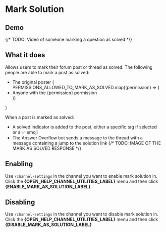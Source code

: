 # Mark Solution

## Demo




{/* TODO: Video of someone marking a question as solved */}
<ReactPlayer url='https://youtu.be/3pGDHWke6Wg' controls muted loop style={ytVideoStyle}/>

<TryLiveDemo/>


## What it does

Allows users to mark their forum post or thread as solved. The following people are able to mark a post as solved:
- The original poster
{
  PERMISSIONS_ALLOWED_TO_MARK_AS_SOLVED.map((permission) => (
    <li>Anyone with the {permission} permission</li>
  ))
}

When a post is marked as solved:
- A solved indicator is added to the post, either a specific tag if selected or a ✅ emoji
- The Answer Overflow bot sends a message to the thread with a message containing a jump to the solution link
{/* TODO: IMAGE OF THE MARK AS SOLVED RESPONSE */}

## Enabling

Use `/channel-settings` in the channel you want to enable mark solution in. Click the **{OPEN_HELP_CHANNEL_UTILITIES_LABEL}** menu and then click **{ENABLE_MARK_AS_SOLUTION_LABEL}**


## Disabling

Use `/channel-settings` in the channel you want to disable mark solution in. Click the **{OPEN_HELP_CHANNEL_UTILITIES_LABEL}** menu and then click **{DISABLE_MARK_AS_SOLUTION_LABEL}**
